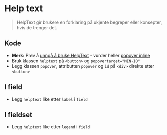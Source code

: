 
<Meta of={stories} />

# Help text
>HelpText gir brukere en forklaring på ukjente begreper eller konsepter, hvis de trenger det.

## Kode
- **Merk:** Prøv å [unngå å bruke HelpText](https://www.designsystemet.no/no/blog/helptext-is-being-removed-what-should-you-do) - vurder heller [popover inline](?path=/story/designsystem-popover--with-text-inline)
- Bruk klassen `helptext` på `<button>` og `popovertarget="MIN-ID"`
- Legg klassen `popover`, attributten `popover` og `id` på `<div>` direkte etter `<button>`
<Canvas of={stories.Default} />

## I field
- Legg `helptext` like etter `label` i `field`
<Canvas of={stories.InField} />

## I fieldset
- Legg `helptext` like etter `legend` i `field`
<Canvas of={stories.InFieldset} />

<CssVariables component="helptext" />